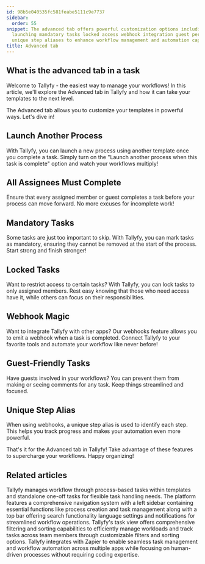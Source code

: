 ```yaml
---
id: 98b5e040535fc581feabe5111c9e7737
sidebar:
  order: 55
snippet: The advanced tab offers powerful customization options including process
  launching mandatory tasks locked access webhook integration guest permissions and
  unique step aliases to enhance workflow management and automation capabilities.
title: Advanced tab
---
```


## What is the advanced tab in a task

Welcome to Tallyfy - the easiest way to manage your workflows! In this article, we'll explore the Advanced tab in Tallyfy and how it can take your templates to the next level.

The Advanced tab allows you to customize your templates in powerful ways. Let's dive in!

## Launch Another Process

With Tallyfy, you can launch a new process using another template once you complete a task. Simply turn on the "Launch another process when this task is complete" option and watch your workflows multiply!

## All Assignees Must Complete

Ensure that every assigned member or guest completes a task before your process can move forward. No more excuses for incomplete work!

## Mandatory Tasks

Some tasks are just too important to skip. With Tallyfy, you can mark tasks as mandatory, ensuring they cannot be removed at the start of the process. Start strong and finish stronger!

## Locked Tasks

Want to restrict access to certain tasks? With Tallyfy, you can lock tasks to only assigned members. Rest easy knowing that those who need access have it, while others can focus on their responsibilities.

## Webhook Magic

Want to integrate Tallyfy with other apps? Our webhooks feature allows you to emit a webhook when a task is completed. Connect Tallyfy to your favorite tools and automate your workflow like never before!

## Guest-Friendly Tasks

Have guests involved in your workflows? You can prevent them from making or seeing comments for any task. Keep things streamlined and focused.

## Unique Step Alias

When using webhooks, a unique step alias is used to identify each step. This helps you track progress and makes your automation even more powerful.

That's it for the Advanced tab in Tallyfy! Take advantage of these features to supercharge your workflows. Happy organizing!


## Related articles
<CardGrid>
<LinkTitleCard header="<b>Tracking And Tasks > More about tasks</b>" href="/products/pro/tracking-and-tasks/tasks/" > Tallyfy manages workflow through process-based tasks within templates and standalone one-off tasks for flexible task handling needs. </LinkTitleCard>
<LinkTitleCard header="<b>Tutorials > Navigate Tallyfy</b>" href="/products/pro/tutorials/navigate-tallyfy/" > The platform features a comprehensive navigation system with a left sidebar containing essential functions like process creation and task management along with a top bar offering search functionality language settings and notifications for streamlined workflow operations. </LinkTitleCard>
<LinkTitleCard header="<b>Tasks View > Customize the task view</b>" href="/products/pro/tracking-and-tasks/tasks-view/how-can-i-customize-task-views-in-tallyfy/" > Tallyfy's task view offers comprehensive filtering and sorting capabilities to efficiently manage workloads and track tasks across team members through customizable filters and sorting options. </LinkTitleCard>
<LinkTitleCard header="<b>Zapier > Tallyfy & Zapier</b>" href="/products/pro/integrations/middleware/zapier/how-can-i-improve-task-management-with-tallyfy/" > Tallyfy integrates with Zapier to enable seamless task management and workflow automation across multiple apps while focusing on human-driven processes without requiring coding expertise. </LinkTitleCard>
</CardGrid>